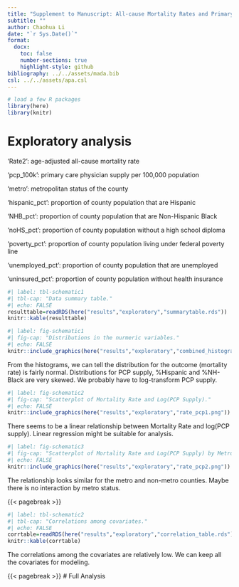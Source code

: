---
title: "Supplement to Manuscript: All-cause Mortality Rates and Primary Care Physician Supply in US Counties 2021"
subtitle: ""
author: Chaohua Li
date: "`r Sys.Date()`"
format:
  docx:
    toc: false
    number-sections: true
    highlight-style: github
bibliography: ../../assets/mada.bib
csl: ../../assets/apa.csl
---

```{r, echo=FALSE, message=FALSE}
# load a few R packages
library(here)
library(knitr)
```


# Exploratory analysis
'Rate2': age-adjusted all-cause mortality rate

'pcp_100k': primary care physician supply per 100,000 population

'metro': metropolitan status of the county

'hispanic_pct': proportion of county population that are Hispanic

'NHB_pct': proportion of county population that are Non-Hispanic  Black

'noHS_pct': proportion of county population without a high school diploma

'poverty_pct': proportion of county population living under federal poverty line

'unemployed_pct': proportion of county population that are unemployed

'uninsured_pct': proportion of county population without health insurance


```{r}
#| label: tbl-schematic1
#| tbl-cap: "Data summary table."
#| echo: FALSE
resulttable=readRDS(here("results","exploratory","summarytable.rds"))
knitr::kable(resulttable)
```

```{r}
#| label: fig-schematic1
#| fig-cap: "Distributions in the nurmeric variables."
#| echo: FALSE
knitr::include_graphics(here("results","exploratory","combined_histogram.png"))
```

From the histograms, we can tell the distribution for the outcome (mortality rate) is fairly normal. Distributions for PCP supply, %Hispanic and %NH-Black are very skewed. We probably have to log-transform PCP supply.

```{r}
#| label: fig-schematic2
#| fig-cap: "Scatterplot of Mortality Rate and Log(PCP Supply)."
#| echo: FALSE 
knitr::include_graphics(here("results","exploratory","rate_pcp1.png"))
```

There seems to be a linear relationship between Mortality Rate and log(PCP supply). Linear regression might be suitable for analysis.

```{r}
#| label: fig-schematic3
#| fig-cap: "Scatterplot of Mortality Rate and Log(PCP Supply) by Metro Status."
#| echo: FALSE 
knitr::include_graphics(here("results","exploratory","rate_pcp2.png"))
```

The relationship looks similar for the metro and non-metro counties. Maybe there is no interaction by metro status.

{{< pagebreak >}}
```{r}
#| label: tbl-schematic2
#| tbl-cap: "Correlations among covariates."
#| echo: FALSE
corrtable=readRDS(here("results","exploratory","correlation_table.rds"))
knitr::kable(corrtable)
```

The correlations among the covariates are relatively low. We can keep all the covariates for modeling.

{{< pagebreak >}}
# Full Analysis


